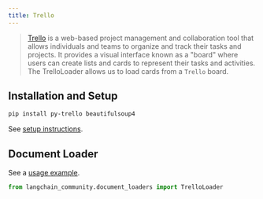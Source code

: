 ```yaml
---
title: Trello
---
```


>[Trello](https://www.atlassian.com/software/trello) is a web-based project management and collaboration tool that allows individuals and teams to organize and track their tasks and projects. It provides a visual interface known as a "board" where users can create lists and cards to represent their tasks and activities.
>The TrelloLoader allows us to load cards from a `Trello` board.


## Installation and Setup

```bash
pip install py-trello beautifulsoup4
```

See [setup instructions](/oss/integrations/document_loaders/trello).


## Document Loader

See a [usage example](/oss/integrations/document_loaders/trello).

```python
from langchain_community.document_loaders import TrelloLoader
```
